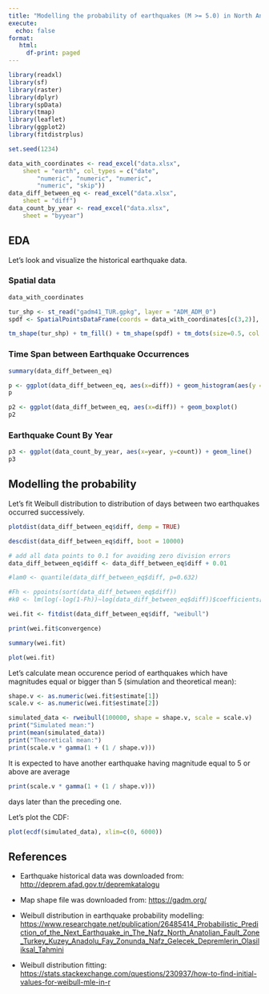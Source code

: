```yaml
---
title: "Modelling the probability of earthquakes (M >= 5.0) in North Anatolian Fault Zone"
execute:
  echo: false
format: 
   html:
     df-print: paged
---
```


```r
library(readxl)
library(sf)
library(raster)
library(dplyr)
library(spData)
library(tmap)    
library(leaflet)
library(ggplot2)
library(fitdistrplus)

set.seed(1234)
```

```r
data_with_coordinates <- read_excel("data.xlsx", 
    sheet = "earth", col_types = c("date", 
        "numeric", "numeric", "numeric", 
        "numeric", "skip"))
data_diff_between_eq <- read_excel("data.xlsx", 
    sheet = "diff")
data_count_by_year <- read_excel("data.xlsx", 
    sheet = "byyear")
```

## EDA

Let's look and visualize the historical earthquake data.

### Spatial data

```r
data_with_coordinates
```

```r
tur_shp <- st_read("gadm41_TUR.gpkg", layer = "ADM_ADM_0")
spdf <- SpatialPointsDataFrame(coords = data_with_coordinates[c(3,2)], data = data_with_coordinates)

tm_shape(tur_shp) + tm_fill() + tm_shape(spdf) + tm_dots(size=0.5, col = "magnitude", alpha=0.4)
```

### Time Span between Earthquake Occurrences

```r
summary(data_diff_between_eq)
```

```r
p <- ggplot(data_diff_between_eq, aes(x=diff)) + geom_histogram(aes(y = ..density..)) + geom_density()
p
```

```r
p2 <- ggplot(data_diff_between_eq, aes(x=diff)) + geom_boxplot()
p2
```

### Earthquake Count By Year

```r
p3 <- ggplot(data_count_by_year, aes(x=year, y=count)) + geom_line()
p3
```

## Modelling the probability

Let's fit Weibull distribution to distribution of days between two earthquakes occurred successively.

```r
plotdist(data_diff_between_eq$diff, demp = TRUE)
```

```r
descdist(data_diff_between_eq$diff, boot = 10000)
```

```r
# add all data points to 0.1 for avoiding zero division errors
data_diff_between_eq$diff <- data_diff_between_eq$diff + 0.01

#lam0 <- quantile(data_diff_between_eq$diff, p=0.632)

#Fh <- ppoints(sort(data_diff_between_eq$diff))
#k0 <- lm(log(-log(1-Fh))~log(data_diff_between_eq$diff))$coefficients[2]

wei.fit <- fitdist(data_diff_between_eq$diff, "weibull")
```

```r
print(wei.fit$convergence)
```

```r
summary(wei.fit)
```

```r
plot(wei.fit)
```

Let's calculate mean occurence period of earthquakes which have magnitudes equal or bigger than 5 (simulation and theoretical mean):

```r
shape.v <- as.numeric(wei.fit$estimate[1])
scale.v <- as.numeric(wei.fit$estimate[2])

simulated_data <- rweibull(100000, shape = shape.v, scale = scale.v)
print("Simulated mean:")
print(mean(simulated_data))
print("Theoretical mean:")
print(scale.v * gamma(1 + (1 / shape.v)))
```

It is expected to have another earthquake having magnitude equal to 5 or above are average

```r
print(scale.v * gamma(1 + (1 / shape.v)))
```

days later than the preceding one.

Let's plot the CDF:

```r
plot(ecdf(simulated_data), xlim=c(0, 6000))
```

## References

-   Earthquake historical data was downloaded from: <http://deprem.afad.gov.tr/depremkatalogu>

-   Map shape file was downloaded from: <https://gadm.org/>

-   Weibull distribution in earthquake probability modelling: <https://www.researchgate.net/publication/26485414_Probabilistic_Prediction_of_the_Next_Earthquake_in_The_Nafz_North_Anatolian_Fault_Zone_Turkey_Kuzey_Anadolu_Fay_Zonunda_Nafz_Gelecek_Depremlerin_Olasiliksal_Tahmini>

-   Weibull distribution fitting: <https://stats.stackexchange.com/questions/230937/how-to-find-initial-values-for-weibull-mle-in-r>
